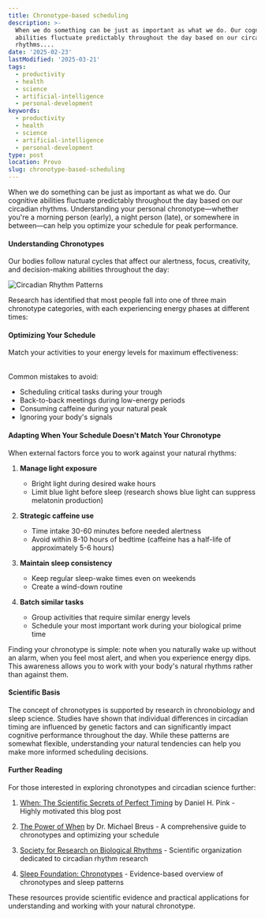 ```yaml
---
title: Chronotype-based scheduling
description: >-
  When we do something can be just as important as what we do. Our cognitive
  abilities fluctuate predictably throughout the day based on our circadian
  rhythms....
date: '2025-02-23'
lastModified: '2025-03-21'
tags:
  - productivity
  - health
  - science
  - artificial-intelligence
  - personal-development
keywords:
  - productivity
  - health
  - science
  - artificial-intelligence
  - personal-development
type: post
location: Provo
slug: chronotype-based-scheduling
---
```


When we do something can be just as important as what we do. Our cognitive abilities fluctuate predictably throughout the day based on our circadian rhythms. Understanding your personal chronotype—whether you're a morning person (early), a night person (late), or somewhere in between—can help you optimize your schedule for peak performance.

#### Understanding Chronotypes

Our bodies follow natural cycles that affect our alertness, focus, creativity, and decision-making abilities throughout the day:

<div className="my-8 flex justify-center">
  <img 
    src="/peak-trough.png" 
    alt="Circadian Rhythm Patterns" 
    width={600} 
    height={400}
    className="rounded-lg"
  />
</div>

Research has identified that most people fall into one of three main chronotype categories, with each experiencing energy phases at different times:

<Table 
  headers={["Chronotype", "Peak", "Trough", "Recovery"]}
  rows={[
    ["Morning Person (Early)", "Early Morning", "Early Afternoon", "Evening"],
    ["Intermediate", "Late Morning", "Mid-Afternoon", "Evening"],
    ["Night Person (Late)", "Late Evening", "Late Morning", "Early Morning"]
  ]}
/>

#### Optimizing Your Schedule

Match your activities to your energy levels for maximum effectiveness:

<Table 
  headers={["Activity", "When to Schedule"]}
  rows={[
    ["Analytical Work", "Peak"],
    ["Creative Work", "Recovery"],
    ["Important Meetings", "Peak"],
    ["Administrative Tasks", "Trough"],
    ["Strategic Planning", "Peak"],
    ["Learning New Material", "Peak"],
    ["Routine Tasks", "Trough"],
    ["Brainstorming", "Recovery"],
    ["Short Nap (20 min)", "Trough"]
  ]}
/>

Common mistakes to avoid:
- Scheduling critical tasks during your trough
- Back-to-back meetings during low-energy periods
- Consuming caffeine during your natural peak
- Ignoring your body's signals

#### Adapting When Your Schedule Doesn't Match Your Chronotype

When external factors force you to work against your natural rhythms:

1. **Manage light exposure**
   - Bright light during desired wake hours
   - Limit blue light before sleep (research shows blue light can suppress melatonin production)

2. **Strategic caffeine use**
   - Time intake 30-60 minutes before needed alertness
   - Avoid within 8-10 hours of bedtime (caffeine has a half-life of approximately 5-6 hours)

3. **Maintain sleep consistency**
   - Keep regular sleep-wake times even on weekends
   - Create a wind-down routine

4. **Batch similar tasks**
   - Group activities that require similar energy levels
   - Schedule your most important work during your biological prime time

Finding your chronotype is simple: note when you naturally wake up without an alarm, when you feel most alert, and when you experience energy dips. This awareness allows you to work with your body's natural rhythms rather than against them.

#### Scientific Basis

The concept of chronotypes is supported by research in chronobiology and sleep science. Studies have shown that individual differences in circadian timing are influenced by genetic factors and can significantly impact cognitive performance throughout the day. While these patterns are somewhat flexible, understanding your natural tendencies can help you make more informed scheduling decisions.

#### Further Reading

For those interested in exploring chronotypes and circadian science further:

1. [When: The Scientific Secrets of Perfect Timing](https://www.danpink.com/books/when/) by Daniel H. Pink - Highly motivated this blog post

1. [The Power of When](https://www.amazon.com/Power-When-Discover-Chronotype-Lunch/dp/0316391263) by Dr. Michael Breus - A comprehensive guide to chronotypes and optimizing your schedule
  
2. [Society for Research on Biological Rhythms](https://srbr.org) - Scientific organization dedicated to circadian rhythm research

3. [Sleep Foundation: Chronotypes](https://www.sleepfoundation.org/how-sleep-works/chronotypes) - Evidence-based overview of chronotypes and sleep patterns


These resources provide scientific evidence and practical applications for understanding and working with your natural chronotype.
